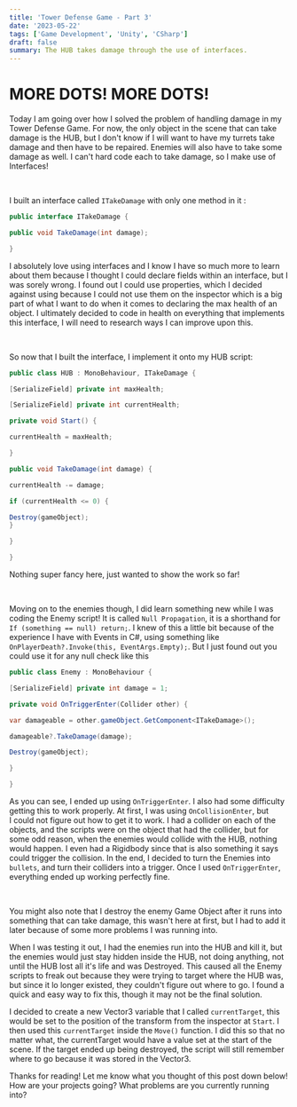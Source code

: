 ```yaml
---
title: 'Tower Defense Game - Part 3'
date: '2023-05-22'
tags: ['Game Development', 'Unity', 'CSharp']
draft: false
summary: The HUB takes damage through the use of interfaces.
---
```


# **MORE DOTS! MORE DOTS!**

Today I am going over how I solved the problem of handling damage in my Tower Defense Game. For now, the only object in the scene that can take damage is the HUB, but I don't know if I will want to have my turrets take damage and then have to be repaired. Enemies will also have to take some damage as well. I can't hard code each to take damage, so I make use of Interfaces!

‍

I built an interface called `ITakeDamage` with only one method in it :

```csharp
public interface ITakeDamage {

public void TakeDamage(int damage);

}
```

I absolutely love using interfaces and I know I have so much more to learn about them because I thought I could declare fields within an interface, but I was sorely wrong. I found out I could use properties, which I decided against using because I could not use them on the inspector which is a big part of what I want to do when it comes to declaring the max health of an object. I ultimately decided to code in health on everything that implements this interface, I will need to research ways I can improve upon this.

‍

So now that I built the interface, I implement it onto my HUB script:

```csharp
public class HUB : MonoBehaviour, ITakeDamage {

[SerializeField] private int maxHealth;

[SerializeField] private int currentHealth;

private void Start() {

currentHealth = maxHealth;

}

public void TakeDamage(int damage) {

currentHealth -= damage;

if (currentHealth <= 0) {

Destroy(gameObject);
}

}

}
```

Nothing super fancy here, just wanted to show the work so far!

‍

Moving on to the enemies though, I did learn something new while I was coding the Enemy script! It is called `Null Propagation`, it is a shorthand for `If (something == null) return;`. I knew of this a little bit because of the experience I have with Events in C#, using something like `OnPlayerDeath?.Invoke(this, EventArgs.Empty);`. But I just found out you could use it for any null check like this

```csharp
public class Enemy : MonoBehaviour {

[SerializeField] private int damage = 1;

private void OnTriggerEnter(Collider other) {

var damageable = other.gameObject.GetComponent<ITakeDamage>();

damageable?.TakeDamage(damage);

Destroy(gameObject);

}

}
```

As you can see, I ended up using `OnTriggerEnter`. I also had some difficulty getting this to work properly. At first, I was using `OnCollisionEnter`, but I could not figure out how to get it to work. I had a collider on each of the objects, and the scripts were on the object that had the collider, but for some odd reason, when the enemies would collide with the HUB, nothing would happen. I even had a Rigidbody since that is also something it says could trigger the collision. In the end, I decided to turn the Enemies into `bullets`, and turn their colliders into a trigger. Once I used `OnTriggerEnter`, everything ended up working perfectly fine.

‍

You might also note that I destroy the enemy Game Object after it runs into something that can take damage, this wasn't here at first, but I had to add it later because of some more problems I was running into.

When I was testing it out, I had the enemies run into the HUB and kill it, but the enemies would just stay hidden inside the HUB, not doing anything, not until the HUB lost all it's life and was Destroyed. This caused all the Enemy scripts to freak out because they were trying to target where the HUB was, but since it lo longer existed, they couldn't figure out where to go. I found a quick and easy way to fix this, though it may not be the final solution.

I decided to create a new Vector3 variable that I called `currentTarget`, this would be set to the position of the transform from the inspector at `Start`. I then used this `currentTarget` inside the `Move()` function. I did this so that no matter what, the currentTarget would have a value set at the start of the scene. If the target ended up being destroyed, the script will still remember where to go because it was stored in the Vector3. ‍

Thanks for reading! Let me know what you thought of this post down below! How are your projects going? What problems are you currently running into?

